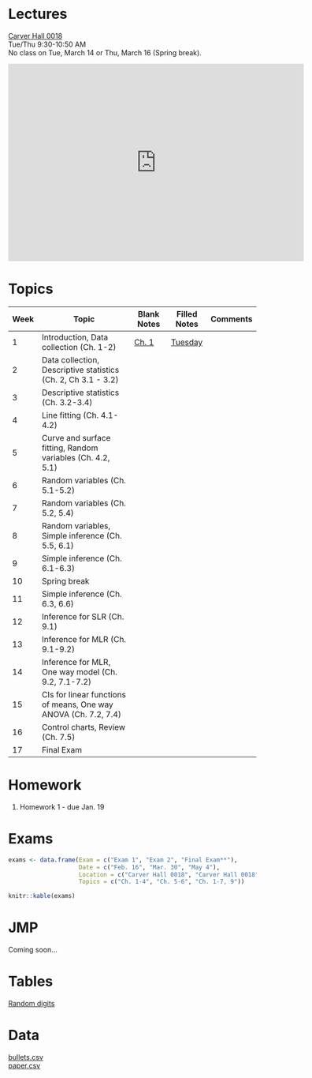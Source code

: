 <br/>

# Lectures

[Carver Hall 0018](http://www.fpm.iastate.edu/roomscheduling/room.asp?room_id=29)  
Tue/Thu 9:30-10:50 AM  
No class on Tue, March 14 or Thu, March 16 (Spring break).   

<iframe src="https://calendar.google.com/calendar/embed?src=iastate.edu_car6h4lm1hgecaiejjuehb3r1c%40group.calendar.google.com&amp;mode=WEEK&amp;height=600&amp;wkst=1&amp;bgcolor=%23FFFFFF&amp;ctz=America%2FChicago" style="border-width:0" width="600" height="400" frameborder="0" scrolling="no"></iframe>

# Topics

Week | Topic | Blank Notes | Filled Notes | Comments
--- | ---------------------- | -------- | -------- | -------- 
1  | Introduction, Data collection (Ch. 1-2) | [Ch. 1](notes/blank/01_introduction.pdf) | [Tuesday](notes/filled/2017_01_10_01.pdf) |  
2  | Data collection, Descriptive statistics (Ch. 2, Ch 3.1 - 3.2) |  |  |  
3  | Descriptive statistics (Ch. 3.2-3.4) |  |  |  
4  | Line fitting (Ch. 4.1-4.2) |  |  |    
5  | Curve and surface fitting, Random variables (Ch. 4.2, 5.1) |  |  |    
6  | Random variables (Ch. 5.1-5.2) |  |  |    
7  | Random variables (Ch. 5.2, 5.4) |  |  |   
8  | Random variables, Simple inference (Ch. 5.5, 6.1) |  |  |    
9  | Simple inference (Ch. 6.1-6.3) |  |  |    
10  | Spring break |  |  |    
11  | Simple inference (Ch. 6.3, 6.6) |  |  |    
12  | Inference for SLR (Ch. 9.1) |  |  |    
13  | Inference for MLR (Ch. 9.1-9.2) |  |  |    
14  | Inference for MLR, One way model (Ch. 9.2, 7.1-7.2) |  |  |    
15  | CIs for linear functions of means, One way ANOVA (Ch. 7.2, 7.4) |  |  |    
16  | Control charts, Review (Ch. 7.5) |  |  |   
17  | Final Exam |  |  |    

# Homework

1. Homework 1 - due Jan. 19
<!--
2. Homework 2 - due Jan. 26
3. Homework 3 - due Feb. 2
4. Homework 4 - due Feb. 9
5. Homework 5 - due Feb. 23
6. Homework 6 - due Mar. 2
7. Homework 7 - due Mar. 9
8. Homework 8 - due Mar. 23
9. Homework 9 - due Apr. 6
10. Homework 10 - due Apr. 13
11. Homework 11 - due Apr. 20
12. Homework 12 - due Apr. 27
-->

# Exams

```r
exams <- data.frame(Exam = c("Exam 1", "Exam 2", "Final Exam**"),
                    Date = c("Feb. 16", "Mar. 30", "May 4"),
                    Location = c("Carver Hall 0018", "Carver Hall 0018", "Carver Hall 0018"),
                    Topics = c("Ch. 1-4", "Ch. 5-6", "Ch. 1-7, 9"))

knitr::kable(exams)
```

# JMP

Coming soon...

# Tables

[Random digits](tables/random-digits.pdf)

# Data

[bullets.csv](data/bullets.csv)  
<!-- [cars.csv](data/cars.csv) 
[gears.csv](data/gears.csv) 
[officehours.csv](officehours/gears.csv)  
[orangetrees.csv](data/orangetrees.csv)  -->
[paper.csv](data/paper.csv)  
<!--[towels.csv](data/towels.csv)-->
